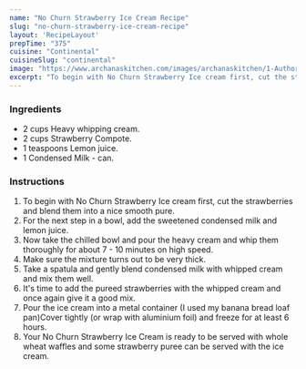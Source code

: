 ---
name: "No Churn Strawberry Ice Cream Recipe"
slug: "no-churn-strawberry-ice-cream-recipe"
layout: 'RecipeLayout'
prepTime: "375"
cuisine: "Continental"
cuisineSlug: "continental"
image: "https://www.archanaskitchen.com/images/archanaskitchen/1-Author/Aish/No_Churn_Strawberry_Ice_Cream.jpg"
excerpt: "To begin with No Churn Strawberry Ice cream first, cut the strawberries and blend them into a nice smooth pure"
---

### Ingredients

- 2 cups Heavy whipping cream.
- 2 cups Strawberry Compote.
- 1 teaspoons Lemon juice.
- 1 Condensed Milk - can.

### Instructions

1. To begin with No Churn Strawberry Ice cream first, cut the strawberries and blend them into a nice smooth pure.
1. For the next step in a bowl, add the sweetened condensed milk and lemon juice.
1. Now take the chilled bowl and pour the heavy cream and whip them thoroughly for about 7 - 10 minutes on high speed.
1. Make sure the mixture turns out to be very thick.
1. Take a spatula and gently blend condensed milk with whipped cream and mix them well.
1. It's time to add the pureed strawberries with the whipped cream and once again give it a good mix.
1. Pour the ice cream into a metal container (I used my banana bread loaf pan)Cover tightly (or wrap with aluminium foil) and freeze for at least 6 hours.
1. Your No Churn Strawberry Ice Cream is ready to be served with whole wheat waffles and some strawberry puree can be served with the ice cream.
